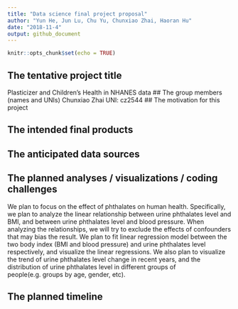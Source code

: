 ```yaml
---
title: "Data science final project proposal"
author: "Yun He, Jun Lu, Chu Yu, Chunxiao Zhai, Haoran Hu"
date: "2018-11-4"
output: github_document
---
```


```r
knitr::opts_chunk$set(echo = TRUE)
```

## The tentative project title
Plasticizer and Children's Health in NHANES data
## The group members (names and UNIs)
Chunxiao Zhai  UNI: cz2544
## The motivation for this project

## The intended final products

## The anticipated data sources

## The planned analyses / visualizations / coding challenges
We plan to focus on the effect of phthalates on human health. Specifically, we plan to analyze the linear relationship between urine phthalates level and BMI, and between urine phthalates level and blood pressure. When analyzing the relationships, we will try to exclude the effects of confounders that may bias the result. We plan to fit linear regression model between the two body index (BMI and blood pressure) and urine phthalates level respectively, and visualize the linear regressions. We also plan to visualize the trend of urine phthalates level change in recent years, and the distribution of urine phthalates level in different groups of people(e.g. groups by age, gender, etc). 

## The planned timeline